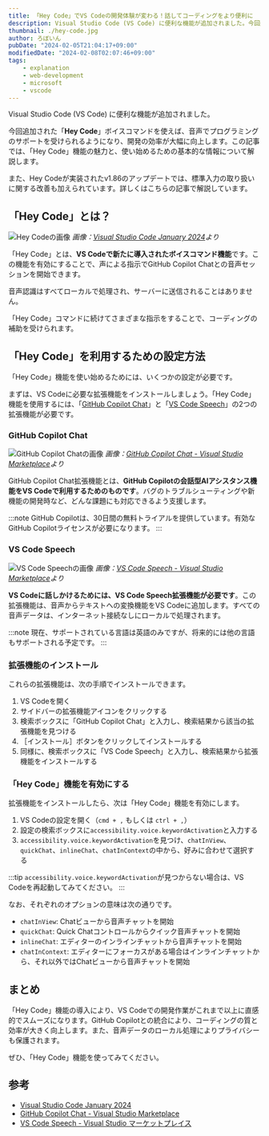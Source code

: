 ```yaml
---
title: 「Hey Code」でVS Codeの開発体験が変わる！話してコーディングをより便利に
description: Visual Studio Code (VS Code) に便利な機能が追加されました。今回追加された「Hey Code」ボイスコマンドを使えば、音声でプログラミングのサポートを受けられるようになり、開発の効率が大幅に向上します。この記事では、「Hey Code」機能の魅力と、使い始めるための基本的な情報について解説します。
thumbnail: ./hey-code.jpg
author: ろぼいん
pubDate: "2024-02-05T21:04:17+09:00"
modifiedDate: "2024-02-08T02:07:46+09:00"
tags:
    - explanation
    - web-development
    - microsoft
    - vscode
---
```



Visual Studio Code (VS Code) に便利な機能が追加されました。

今回追加された「**Hey Code**」ボイスコマンドを使えば、音声でプログラミングのサポートを受けられるようになり、開発の効率が大幅に向上します。この記事では、「Hey Code」機能の魅力と、使い始めるための基本的な情報について解説します。

また、Hey Codeが実装されたv1.86のアップデートでは、標準入力の取り扱いに関する改善も加えられています。詳しくはこちらの記事で解説しています。

<ArticleCard link="/article/2024/02/08/how-to-use-vs-code-stdin/" />

## 「Hey Code」とは？

![Hey Codeの画像](./hey-code.jpg)
*画像：[Visual Studio Code January 2024](https://code.visualstudio.com/updates/v1_86#_use-hey-code-voice-command)より*

「Hey Code」とは、**VS Codeで新たに導入されたボイスコマンド機能**です。この機能を有効にすることで、声による指示でGitHub Copilot Chatとの音声セッションを開始できます。

音声認識はすべてローカルで処理され、サーバーに送信されることはありません。

「Hey Code」コマンドに続けてさまざまな指示をすることで、コーディングの補助を受けられます。

## 「Hey Code」を利用するための設定方法

「Hey Code」機能を使い始めるためには、いくつかの設定が必要です。

まずは、VS Codeに必要な拡張機能をインストールしましょう。「Hey Code」機能を使用するには、「[GitHub Copilot Chat](https://marketplace.visualstudio.com/items?itemName=GitHub.copilot-chat)」と「[VS Code Speech](https://marketplace.visualstudio.com/items?itemName=ms-vscode.vscode-speech)」の2つの拡張機能が必要です。

### GitHub Copilot Chat

![GitHub Copilot Chatの画像](./image.png)
*画像：[GitHub Copilot Chat - Visual Studio Marketplace](https://marketplace.visualstudio.com/items?itemName=GitHub.copilot-chat)より*

GitHub Copilot Chat拡張機能とは、**GitHub Copilotの会話型AIアシスタンス機能をVS Codeで利用するためのものです**。バグのトラブルシューティングや新機能の開発時など、どんな課題にも対応できるよう支援します。

:::note
GitHub Copilotは、30日間の無料トライアルを提供しています。有効なGitHub Copilotライセンスが必要になります。
:::

### VS Code Speech

![VS Code Speechの画像](./image-1.png)
*画像：[VS Code Speech - Visual Studio Marketplace](https://marketplace.visualstudio.com/items?itemName=ms-vscode.vscode-speech)より*

**VS Codeに話しかけるためには、VS Code Speech拡張機能が必要です**。この拡張機能は、音声からテキストへの変換機能をVS Codeに追加します。すべての音声データは、インターネット接続なしにローカルで処理されます。

:::note
現在、サポートされている言語は英語のみですが、将来的には他の言語もサポートされる予定です。
:::

### 拡張機能のインストール

これらの拡張機能は、次の手順でインストールできます。

1. VS Codeを開く
2. サイドバーの拡張機能アイコンをクリックする
3. 検索ボックスに「GitHub Copilot Chat」と入力し、検索結果から該当の拡張機能を見つける
4. ［インストール］ボタンをクリックしてインストールする
5. 同様に、検索ボックスに「VS Code Speech」と入力し、検索結果から拡張機能をインストールする

### 「Hey Code」機能を有効にする

拡張機能をインストールしたら、次は「Hey Code」機能を有効にします。

1. VS Codeの設定を開く（`cmd + ,` もしくは `ctrl + ,`）
2. 設定の検索ボックスに`accessibility.voice.keywordActivation`と入力する
3. `accessibility.voice.keywordActivation`を見つけ、`chatInView`、`quickChat`、`inlineChat`、`chatInContext`の中から、好みに合わせて選択する

:::tip
`accessibility.voice.keywordActivation`が見つからない場合は、VS Codeを再起動してみてください。
:::

なお、それぞれのオプションの意味は次の通りです。

- `chatInView`: Chatビューから音声チャットを開始
- `quickChat`: Quick Chatコントロールからクイック音声チャットを開始
- `inlineChat`: エディターのインラインチャットから音声チャットを開始
- `chatInContext`: エディターにフォーカスがある場合はインラインチャットから、それ以外ではChatビューから音声チャットを開始

## まとめ

「Hey Code」機能の導入により、VS Codeでの開発作業がこれまで以上に直感的でスムーズになります。GitHub Copilotとの統合により、コーディングの質と効率が大きく向上します。また、音声データのローカル処理によりプライバシーも保護されます。

ぜひ、「Hey Code」機能を使ってみてください。

## 参考

- [Visual Studio Code January 2024](https://code.visualstudio.com/updates/v1_86#_use-hey-code-voice-command)
- [GitHub Copilot Chat - Visual Studio Marketplace](https://marketplace.visualstudio.com/items?itemName=GitHub.copilot-chat)
- [VS Code Speech - Visual Studio マーケットプレイス](https://marketplace.visualstudio.com/items?itemName=ms-vscode.vscode-speech)
